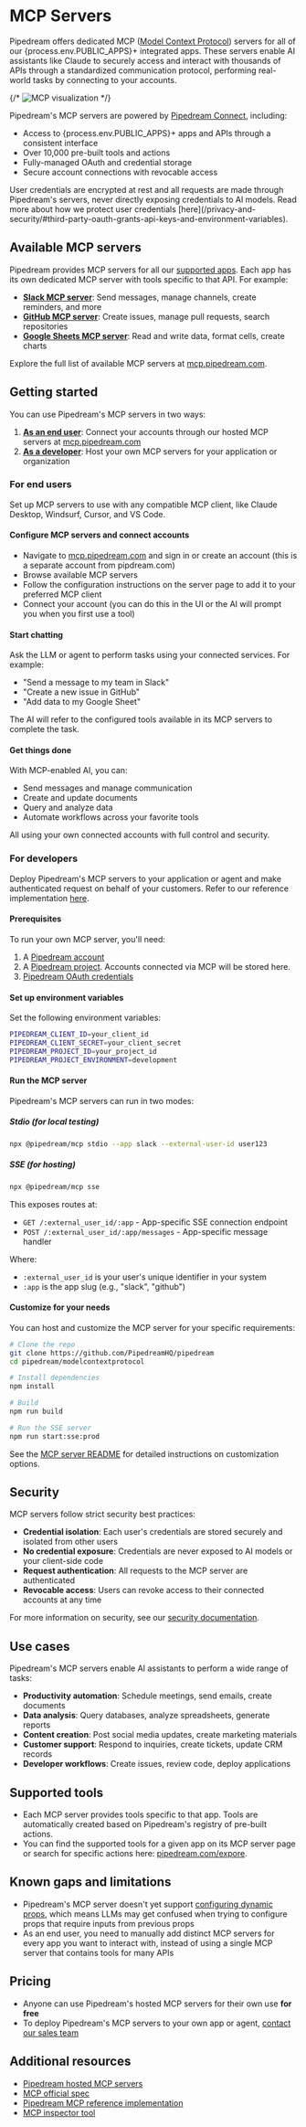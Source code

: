 
# MCP Servers

Pipedream offers dedicated MCP ([Model Context Protocol](https://modelcontextprotocol.io/)) servers for all of our {process.env.PUBLIC_APPS}+ integrated apps. These servers enable AI assistants like Claude to securely access and interact with thousands of APIs through a standardized communication protocol, performing real-world tasks by connecting to your accounts.

{/* ![MCP visualization](https://res.cloudinary.com/pipedreamin/image/upload/v1714074324/pd-mcp-illustration_y76lnt.webp) */}

Pipedream's MCP servers are powered by [Pipedream Connect](https://pipedream.com/docs/connect), including:

- Access to {process.env.PUBLIC_APPS}+ apps and APIs through a consistent interface
- Over 10,000 pre-built tools and actions
- Fully-managed OAuth and credential storage
- Secure account connections with revocable access

<Callout type="info">
User credentials are encrypted at rest and all requests are made through Pipedream's servers, never directly exposing credentials to AI models. Read more about how we protect user credentials [here](/privacy-and-security/#third-party-oauth-grants-api-keys-and-environment-variables). 
</Callout>

## Available MCP servers

Pipedream provides MCP servers for all our [supported apps](https://pipedream.com/apps). Each app has its own dedicated MCP server with tools specific to that API. For example:

- **[Slack MCP server](https://mcp.pipedream.com/app/slack)**:  Send messages, manage channels, create reminders, and more
- **[GitHub MCP server](https://mcp.pipedream.com/app/github)**:  Create issues, manage pull requests, search repositories
- **[Google Sheets MCP server](https://mcp.pipedream.com/app/google-sheets)**:  Read and write data, format cells, create charts

Explore the full list of available MCP servers at [mcp.pipedream.com](https://mcp.pipedream.com).

## Getting started

You can use Pipedream's MCP servers in two ways:

1. **[As an end user](#for-end-users)**:  Connect your accounts through our hosted MCP servers at [mcp.pipedream.com](https://mcp.pipedream.com)
2. **[As a developer](#for-developers)**:  Host your own MCP servers for your application or organization

### For end users

Set up MCP servers to use with any compatible MCP client, like Claude Desktop, Windsurf, Cursor, and VS Code.

<Steps>

#### Configure MCP servers and connect accounts

- Navigate to [mcp.pipedream.com](https://mcp.pipedream.com) and sign in or create an account (this is a separate account from pipdream.com)
- Browse available MCP servers
- Follow the configuration instructions on the server page to add it to your preferred MCP client
- Connect your account (you can do this in the UI or the AI will prompt you when you first use a tool)

#### Start chatting

Ask the LLM or agent to perform tasks using your connected services. For example:

- "Send a message to my team in Slack"
- "Create a new issue in GitHub"
- "Add data to my Google Sheet"

The AI will refer to the configured tools available in its MCP servers to complete the task.

#### Get things done

With MCP-enabled AI, you can:

- Send messages and manage communication
- Create and update documents
- Query and analyze data
- Automate workflows across your favorite tools

All using your own connected accounts with full control and security.

</Steps>

### For developers

Deploy Pipedream's MCP servers to your application or agent and make authenticated request on behalf of your customers. Refer to our reference implementation [here](https://github.com/PipedreamHQ/pipedream/blob/master/modelcontextprotocol/README.md).

<Steps>

#### Prerequisites

To run your own MCP server, you'll need:

1. A [Pipedream account](https://pipedream.com/auth/signup)
2. A [Pipedream project](/workflows/projects/#creating-projects). Accounts connected via MCP will be stored here.
3. [Pipedream OAuth credentials](/connect/managed-auth/oauth-clients/)

#### Set up environment variables

Set the following environment variables:

```bash
PIPEDREAM_CLIENT_ID=your_client_id
PIPEDREAM_CLIENT_SECRET=your_client_secret
PIPEDREAM_PROJECT_ID=your_project_id
PIPEDREAM_PROJECT_ENVIRONMENT=development
```

#### Run the MCP server

Pipedream's MCP servers can run in two modes:

##### Stdio (for local testing)

```bash
npx @pipedream/mcp stdio --app slack --external-user-id user123
```

##### SSE (for hosting)

```bash
npx @pipedream/mcp sse
```

This exposes routes at:
- `GET /:external_user_id/:app` - App-specific SSE connection endpoint
- `POST /:external_user_id/:app/messages` - App-specific message handler

Where:
- `:external_user_id` is your user's unique identifier in your system
- `:app` is the app slug (e.g., "slack", "github")

#### Customize for your needs

You can host and customize the MCP server for your specific requirements:

```bash
# Clone the repo
git clone https://github.com/PipedreamHQ/pipedream
cd pipedream/modelcontextprotocol

# Install dependencies
npm install

# Build
npm run build

# Run the SSE server
npm run start:sse:prod
```

See the [MCP server README](https://github.com/PipedreamHQ/pipedream/blob/master/modelcontextprotocol/README.md) for detailed instructions on customization options.

</Steps>

## Security

MCP servers follow strict security best practices:

- **Credential isolation**:  Each user's credentials are stored securely and isolated from other users
- **No credential exposure**:  Credentials are never exposed to AI models or your client-side code
- **Request authentication**:  All requests to the MCP server are authenticated
- **Revocable access**:  Users can revoke access to their connected accounts at any time

For more information on security, see our [security documentation](/privacy-and-security/).

## Use cases

Pipedream's MCP servers enable AI assistants to perform a wide range of tasks:

- **Productivity automation**:  Schedule meetings, send emails, create documents
- **Data analysis**:  Query databases, analyze spreadsheets, generate reports
- **Content creation**:  Post social media updates, create marketing materials
- **Customer support**:  Respond to inquiries, create tickets, update CRM records
- **Developer workflows**:  Create issues, review code, deploy applications

## Supported tools

- Each MCP server provides tools specific to that app. Tools are automatically created based on Pipedream's registry of pre-built actions.
- You can find the supported tools for a given app on its MCP server page or search for specific actions here: [pipedream.com/expore](https://pipedream.com/explore#popular-actions).

## Known gaps and limitations

- Pipedream's MCP server doesn't yet support [configuring dynamic props](/connect/components/#configure-dynamic-props), which means LLMs may get confused when trying to configure props that require inputs from previous props
- As an end user, you need to manually add distinct MCP servers for every app you want to interact with, instead of using a single MCP server that contains tools for many APIs

## Pricing

- Anyone can use Pipedream's hosted MCP servers for their own use **for free**
- To deploy Pipedream's MCP servers to your own app or agent, [contact our sales team](https://pipedream.com/pricing?plan=Enterprise)

## Additional resources

- [Pipedream hosted MCP servers](https://mcp.pipedream.com)
- [MCP official spec](https://modelcontextprotocol.io/)
- [Pipedream MCP reference implementation](https://github.com/PipedreamHQ/pipedream/tree/master/modelcontextprotocol)
- [MCP inspector tool](https://modelcontextprotocol.io/docs/tools/inspector/)